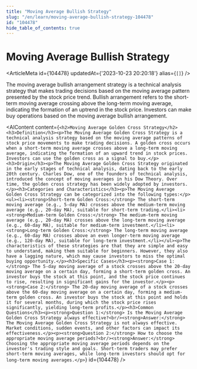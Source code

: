 ```yaml
---
title: "Moving Average Bullish Strategy"
slug: "/en/learn/moving-average-bullish-strategy-104478"
id: "104478"
hide_table_of_contents: true
---
```



# Moving Average Bullish Strategy

<ArticleMeta id={104478} updatedAt={'2023-10-23 20:20:18'} alias={`[]`} />
<div className='border-solid border-b border-t-0 my-4 border-[var(--ifm-color-gray-300)]' />

The moving average bullish arrangement strategy is a technical analysis strategy that makes trading decisions based on the moving average pattern presented by the stock price trend. Bullish arrangement refers to the short-term moving average crossing above the long-term moving average, indicating the formation of an uptrend in the stock price. Investors can make buy operations based on the moving average bullish arrangement.

<AIContent content={`<h2>Moving Average Golden Cross Strategy</h2><h3>Definition</h3><p>The Moving Average Golden Cross Strategy is a technical analysis strategy based on the moving average patterns of stock price movements to make trading decisions. A golden cross occurs when a short-term moving average crosses above a long-term moving average, indicating the formation of an upward trend in stock prices. Investors can use the golden cross as a signal to buy.</p><h3>Origin</h3><p>The Moving Average Golden Cross Strategy originated in the early stages of technical analysis, dating back to the early 20th century. Charles Dow, one of the founders of technical analysis, introduced the concept of moving averages in his Dow Theory. Over time, the golden cross strategy has been widely adopted by investors.</p><h3>Categories and Characteristics</h3><p>The Moving Average Golden Cross Strategy can be categorized into the following types:</p><ul><li><strong>Short-term Golden Cross:</strong> The short-term moving average (e.g., 5-day MA) crosses above the medium-term moving average (e.g., 20-day MA), suitable for short-term trading.</li><li><strong>Medium-term Golden Cross:</strong> The medium-term moving average (e.g., 20-day MA) crosses above the long-term moving average (e.g., 60-day MA), suitable for medium-term investment.</li><li><strong>Long-term Golden Cross:</strong> The long-term moving average (e.g., 60-day MA) crosses above an even longer-term moving average (e.g., 120-day MA), suitable for long-term investment.</li></ul><p>The characteristics of these strategies are that they are simple and easy to understand, making them suitable for beginners. However, they also have a lagging nature, which may cause investors to miss the optimal buying opportunity.</p><h3>Specific Cases</h3><p><strong>Case 1:</strong> The 5-day moving average of a stock crosses above the 20-day moving average on a certain day, forming a short-term golden cross. An investor buys the stock at this point, and the stock price continues to rise, resulting in significant gains for the investor.</p><p><strong>Case 2:</strong> The 20-day moving average of a stock crosses above the 60-day moving average on a certain day, forming a medium-term golden cross. An investor buys the stock at this point and holds it for several months, during which the stock price rises significantly, yielding long-term profits.</p><h3>Common Questions</h3><p><strong>Question 1:</strong> Is the Moving Average Golden Cross Strategy always effective?<br/><strong>Answer:</strong> The Moving Average Golden Cross Strategy is not always effective. Market conditions, sudden events, and other factors can impact its effectiveness.</p><p><strong>Question 2:</strong> How to choose the appropriate moving average periods?<br/><strong>Answer:</strong> Choosing the appropriate moving average periods depends on the investor's trading style and goals. Short-term traders may prefer short-term moving averages, while long-term investors should opt for long-term moving averages.</p>`} id={104478} />
